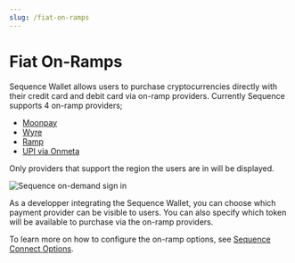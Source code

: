 ```yaml
---
slug: /fiat-on-ramps
---
```


# Fiat On-Ramps
Sequence Wallet allows users to purchase cryptocurrencies directly with their credit card and debit card via on-ramp providers. Currently Sequence supports 4 on-ramp providers;

- [Moonpay](https://www.moonpay.com/)
- [Wyre](https://www.sendwyre.com/)
- [Ramp](https://ramp.network/)
- [UPI via Onmeta](https://onmeta.in/)

Only providers that support the region the users are in will be displayed. 

![Sequence on-demand sign in](/img/build/fiat-providers.png)

As a developper integrating the Sequence Wallet, you can choose which payment provider can be visible to users. You can also specify which token will be available to purchase via the on-ramp providers. 

To learn more on how to configure the on-ramp options, see [Sequence Connect Options](/wallet/guides/connect-wallet#includedpaymentproviders).
